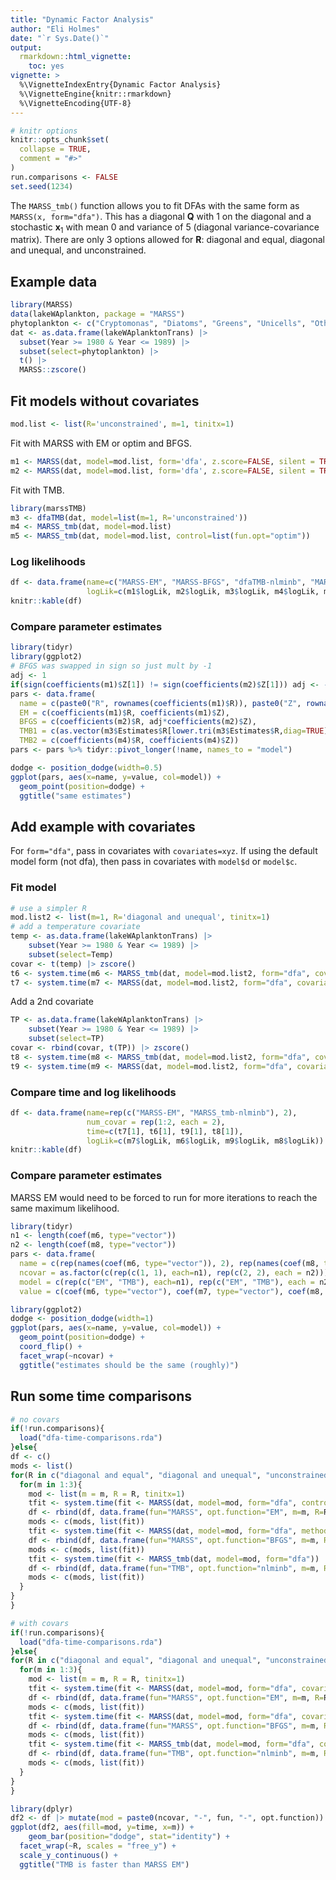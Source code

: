 ```yaml
---
title: "Dynamic Factor Analysis"
author: "Eli Holmes"
date: "`r Sys.Date()`"
output: 
  rmarkdown::html_vignette:
    toc: yes
vignette: >
  %\VignetteIndexEntry{Dynamic Factor Analysis}
  %\VignetteEngine{knitr::rmarkdown}
  %\VignetteEncoding{UTF-8}
---
```


\newcommand{\QQ}{\mathbf{Q}}
\newcommand{\RR}{\mathbf{R}}
\newcommand{\xx}{\mathbf{x}}

```r
# knitr options
knitr::opts_chunk$set(
  collapse = TRUE,
  comment = "#>"
)
run.comparisons <- FALSE
set.seed(1234)
```

The `MARSS_tmb()` function allows you to fit DFAs with the same form as `MARSS(x, form="dfa")`. This has a diagonal $\QQ$ with 1 on the diagonal and a stochastic $\xx_1$ with mean 0 and variance of 5 (diagonal variance-covariance matrix). There are only 3 options allowed for $\RR$:
diagonal and equal, diagonal and unequal, and unconstrained.

## Example data

```r
library(MARSS)
data(lakeWAplankton, package = "MARSS")
phytoplankton <- c("Cryptomonas", "Diatoms", "Greens", "Unicells", "Other.algae")
dat <- as.data.frame(lakeWAplanktonTrans) |>
  subset(Year >= 1980 & Year <= 1989) |>
  subset(select=phytoplankton) |>
  t() |>
  MARSS::zscore()
```

## Fit models without covariates

```r
mod.list <- list(R='unconstrained', m=1, tinitx=1)
```

Fit with MARSS with EM or optim and BFGS.
```r
m1 <- MARSS(dat, model=mod.list, form='dfa', z.score=FALSE, silent = TRUE)
m2 <- MARSS(dat, model=mod.list, form='dfa', z.score=FALSE, silent = TRUE, method="BFGS")
```

Fit with TMB.
```r
library(marssTMB)
m3 <- dfaTMB(dat, model=list(m=1, R='unconstrained'))
m4 <- MARSS_tmb(dat, model=mod.list)
m5 <- MARSS_tmb(dat, model=mod.list, control=list(fun.opt="optim"))
```

### Log likelihoods

```r
df <- data.frame(name=c("MARSS-EM", "MARSS-BFGS", "dfaTMB-nlminb", "MARSS_tmb-nlminb", "MARSS_tmb-optim-BFGS"),
                 logLik=c(m1$logLik, m2$logLik, m3$logLik, m4$logLik, m5$logLik))
knitr::kable(df)
```

### Compare parameter estimates

```r
library(tidyr)
library(ggplot2)
# BFGS was swapped in sign so just mult by -1
adj <- 1
if(sign(coefficients(m1)$Z[1]) != sign(coefficients(m2)$Z[1])) adj <- -1
pars <- data.frame(
  name = c(paste0("R", rownames(coefficients(m1)$R)), paste0("Z", rownames(coefficients(m1)$Z))),
  EM = c(coefficients(m1)$R, coefficients(m1)$Z),
  BFGS = c(coefficients(m2)$R, adj*coefficients(m2)$Z),
  TMB1 = c(as.vector(m3$Estimates$R[lower.tri(m3$Estimates$R,diag=TRUE)]), as.vector(m3$Estimates$Z)),
  TMB2 = c(coefficients(m4)$R, coefficients(m4)$Z))
pars <- pars %>% tidyr::pivot_longer(!name, names_to = "model")

dodge <- position_dodge(width=0.5)
ggplot(pars, aes(x=name, y=value, col=model)) +
  geom_point(position=dodge) +
  ggtitle("same estimates")
```

## Add example with covariates

For `form="dfa"`, pass in covariates with `covariates=xyz`. If using the default model form (not dfa), then pass in covariates with `model$d` or `model$c`.

### Fit model

```r
# use a simpler R
mod.list2 <- list(m=1, R='diagonal and unequal', tinitx=1)
# add a temperature covariate
temp <- as.data.frame(lakeWAplanktonTrans) |>
    subset(Year >= 1980 & Year <= 1989) |>
    subset(select=Temp)
covar <- t(temp) |> zscore()
t6 <- system.time(m6 <- MARSS_tmb(dat, model=mod.list2, form="dfa", covariates=covar, silent = TRUE, z.score = FALSE))
t7 <- system.time(m7 <- MARSS(dat, model=mod.list2, form="dfa", covariates=covar, silent = TRUE, control=list(maxit=10000), z.score = FALSE))
```

Add a 2nd covariate

```r
TP <- as.data.frame(lakeWAplanktonTrans) |>
    subset(Year >= 1980 & Year <= 1989) |>
    subset(select=TP)
covar <- rbind(covar, t(TP)) |> zscore()
t8 <- system.time(m8 <- MARSS_tmb(dat, model=mod.list2, form="dfa", covariates=covar, silent = TRUE, z.score=FALSE))
t9 <- system.time(m9 <- MARSS(dat, model=mod.list2, form="dfa", covariates=covar, silent = TRUE, control=list(maxit=10000), z.score=FALSE))
```

### Compare time and log likelihoods

```r
df <- data.frame(name=rep(c("MARSS-EM", "MARSS_tmb-nlminb"), 2),
                 num_covar = rep(1:2, each = 2),
                 time=c(t7[1], t6[1], t9[1], t8[1]),
                 logLik=c(m7$logLik, m6$logLik, m9$logLik, m8$logLik))
knitr::kable(df)
```

### Compare parameter estimates

MARSS EM would need to be forced to run for more iterations to reach the same maximum likelihood.

```r
library(tidyr)
n1 <- length(coef(m6, type="vector"))
n2 <- length(coef(m8, type="vector"))
pars <- data.frame(
  name = c(rep(names(coef(m6, type="vector")), 2), rep(names(coef(m8, type="vector")), 2)),
  ncovar = as.factor(c(rep(c(1, 1), each=n1), rep(c(2, 2), each = n2))),
  model = c(rep(c("EM", "TMB"), each=n1), rep(c("EM", "TMB"), each = n2)),
  value = c(coef(m6, type="vector"), coef(m7, type="vector"), coef(m8, type="vector"), coef(m9, type="vector")))
```

```r
library(ggplot2)
dodge <- position_dodge(width=1)
ggplot(pars, aes(x=name, y=value, col=model)) +
  geom_point(position=dodge) +
  coord_flip() + 
  facet_wrap(~ncovar) +
  ggtitle("estimates should be the same (roughly)")
```

## Run some time comparisons

```r
# no covars
if(!run.comparisons){
  load("dfa-time-comparisons.rda")
}else{
df <- c()
mods <- list()
for(R in c("diagonal and equal", "diagonal and unequal", "unconstrained")){
  for(m in 1:3){
    mod <- list(m = m, R = R, tinitx=1)
    tfit <- system.time(fit <- MARSS(dat, model=mod, form="dfa", control=list(maxit=10000)))
    df <- rbind(df, data.frame(fun="MARSS", opt.function="EM", m=m, R=R, ncovar = 0, time=tfit[1], logLik=fit$logLik, convergence = fit$convergence))
    mods <- c(mods, list(fit))
    tfit <- system.time(fit <- MARSS(dat, model=mod, form="dfa", method="BFGS"))
    df <- rbind(df, data.frame(fun="MARSS", opt.function="BFGS", m=m, R=R, ncovar = 0, time=tfit[1], logLik=fit$logLik, convergence = fit$convergence))
    mods <- c(mods, list(fit))
    tfit <- system.time(fit <- MARSS_tmb(dat, model=mod, form="dfa"))
    df <- rbind(df, data.frame(fun="TMB", opt.function="nlminb", m=m, R=R, ncovar = 0, time=tfit[1], logLik=fit$logLik, convergence = fit$convergence))
    mods <- c(mods, list(fit))
  }
}
}
```


```r
# with covars
if(!run.comparisons){
  load("dfa-time-comparisons.rda")
}else{
for(R in c("diagonal and equal", "diagonal and unequal", "unconstrained")){
  for(m in 1:3){
    mod <- list(m = m, R = R, tinitx=1)
    tfit <- system.time(fit <- MARSS(dat, model=mod, form="dfa", covariates=covar, control=list(maxit=10000)))
    df <- rbind(df, data.frame(fun="MARSS", opt.function="EM", m=m, R=R, ncovar=2, time=tfit[1], logLik=fit$logLik, convergence = fit$convergence))
    mods <- c(mods, list(fit))
    tfit <- system.time(fit <- MARSS(dat, model=mod, form="dfa", covariates=covar, method="BFGS"))
    df <- rbind(df, data.frame(fun="MARSS", opt.function="BFGS", m=m, R=R, ncovar=2, time=tfit[1], logLik=fit$logLik, convergence = fit$convergence))
    mods <- c(mods, list(fit))
    tfit <- system.time(fit <- MARSS_tmb(dat, model=mod, form="dfa", covariates=covar))
    df <- rbind(df, data.frame(fun="TMB", opt.function="nlminb", m=m, R=R, ncovar=2, time=tfit[1], logLik=fit$logLik, convergence = fit$convergence))
    mods <- c(mods, list(fit))
  }
}
}
```

```r
library(dplyr)
df2 <- df |> mutate(mod = paste0(ncovar, "-", fun, "-", opt.function))
ggplot(df2, aes(fill=mod, y=time, x=m)) + 
    geom_bar(position="dodge", stat="identity") +
  facet_wrap(~R, scales = "free_y") +
  scale_y_continuous() +
  ggtitle("TMB is faster than MARSS EM")
```



